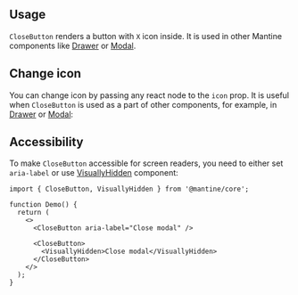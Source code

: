 

## Usage

`CloseButton` renders a button with `X` icon inside. It is used in other Mantine components like [Drawer](/core/drawer) or [Modal](/core/modal).

<Demo data={CloseButtonDemos.usage} />

## Change icon

You can change icon by passing any react node to the `icon` prop.
It is useful when `CloseButton` is used as a part of other components,
for example, in [Drawer](/core/drawer) or [Modal](/core/modal):

<Demo data={CloseButtonDemos.icon} />

## Accessibility

To make `CloseButton` accessible for screen readers, you need to either set `aria-label` or
use [VisuallyHidden](/core/visually-hidden) component:

```tsx
import { CloseButton, VisuallyHidden } from '@mantine/core';

function Demo() {
  return (
    <>
      <CloseButton aria-label="Close modal" />

      <CloseButton>
        <VisuallyHidden>Close modal</VisuallyHidden>
      </CloseButton>
    </>
  );
}
```
